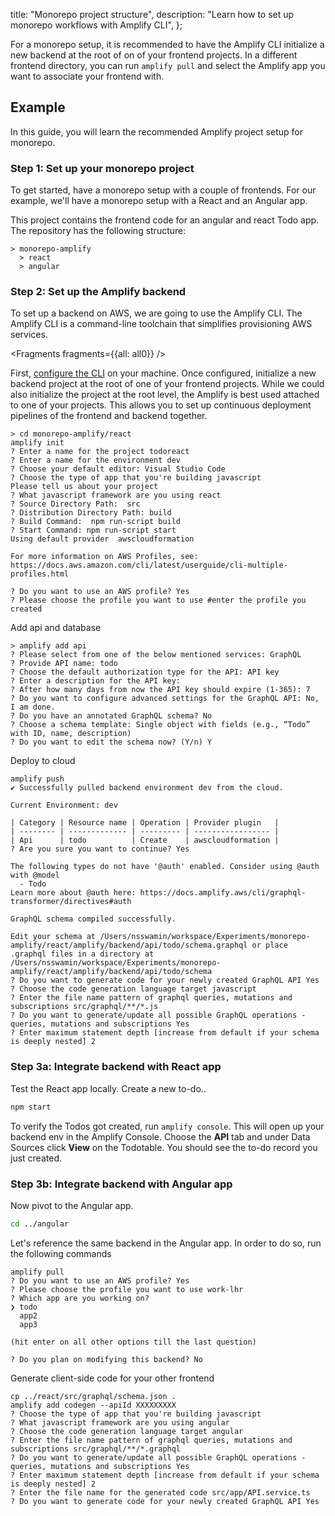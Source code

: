   title: "Monorepo project structure",
  description: "Learn how to set up monorepo workflows with Amplify CLI",
};

For a monorepo setup, it is recommended to have the Amplify CLI initialize a new backend at the root of on of your frontend projects. In a different frontend directory, you can run `amplify pull` and select the Amplify app you want to associate your frontend with.

## Example

In this guide, you will learn the recommended Amplify project setup for monorepo.

### Step 1: Set up your monorepo project

To get started, have a monorepo setup with a couple of frontends. For our example, we'll have a monorepo setup with a React and an Angular app.

This project contains the frontend code for an angular and react Todo app. The repository has the following structure:

```console
> monorepo-amplify
  > react
  > angular
```

### Step 2: Set up the Amplify backend

To set up a backend on AWS, we are going to use the Amplify CLI. The Amplify CLI is a command-line toolchain that simplifies provisioning AWS services.


<Fragments fragments={{all: all0}} />

First, [configure the CLI](/cli/start/install.md#configure-the-amplify-cli) on your machine. Once configured, initialize a new backend project at the root of one of your frontend projects. While we could also initialize the project at the root level, the Amplify is best used attached to one of your projects. This allows you to set up continuous deployment pipelines of the frontend and backend together.

```console
> cd monorepo-amplify/react
amplify init
? Enter a name for the project todoreact
? Enter a name for the environment dev
? Choose your default editor: Visual Studio Code
? Choose the type of app that you're building javascript
Please tell us about your project
? What javascript framework are you using react
? Source Directory Path:  src
? Distribution Directory Path: build
? Build Command:  npm run-script build
? Start Command: npm run-script start
Using default provider  awscloudformation

For more information on AWS Profiles, see:
https://docs.aws.amazon.com/cli/latest/userguide/cli-multiple-profiles.html

? Do you want to use an AWS profile? Yes
? Please choose the profile you want to use #enter the profile you created
```

Add api and database

```console
> amplify add api
? Please select from one of the below mentioned services: GraphQL
? Provide API name: todo
? Choose the default authorization type for the API: API key
? Enter a description for the API key: 
? After how many days from now the API key should expire (1-365): 7
? Do you want to configure advanced settings for the GraphQL API: No, I am done.
? Do you have an annotated GraphQL schema? No
? Choose a schema template: Single object with fields (e.g., “Todo” with ID, name, description)
? Do you want to edit the schema now? (Y/n) Y
```

Deploy to cloud

```console
amplify push
✔ Successfully pulled backend environment dev from the cloud.

Current Environment: dev

| Category | Resource name | Operation | Provider plugin   |
| -------- | ------------- | --------- | ----------------- |
| Api      | todo          | Create    | awscloudformation |
? Are you sure you want to continue? Yes

The following types do not have '@auth' enabled. Consider using @auth with @model
  - Todo
Learn more about @auth here: https://docs.amplify.aws/cli/graphql-transformer/directives#auth

GraphQL schema compiled successfully.

Edit your schema at /Users/nsswamin/workspace/Experiments/monorepo-amplify/react/amplify/backend/api/todo/schema.graphql or place .graphql files in a directory at /Users/nsswamin/workspace/Experiments/monorepo-amplify/react/amplify/backend/api/todo/schema
? Do you want to generate code for your newly created GraphQL API Yes
? Choose the code generation language target javascript
? Enter the file name pattern of graphql queries, mutations and subscriptions src/graphql/**/*.js
? Do you want to generate/update all possible GraphQL operations - queries, mutations and subscriptions Yes
? Enter maximum statement depth [increase from default if your schema is deeply nested] 2
```

### Step 3a: Integrate backend with React app

Test the React app locally. Create a new to-do..

```bash
npm start
```

To verify the Todos got created, run `amplify console`. This will open up your backend env in the Amplify Console. Choose the **API** tab and under Data Sources click **View** on the Todotable. You should see the to-do record you just created.

### Step 3b: Integrate backend with Angular app

Now pivot to the Angular app.

```bash
cd ../angular
```

Let's reference the same backend in the Angular app. In order to do so, run the following commands

```console
amplify pull
? Do you want to use an AWS profile? Yes
? Please choose the profile you want to use work-lhr
? Which app are you working on? 
❯ todo 
  app2
  app3

(hit enter on all other options till the last question)

? Do you plan on modifying this backend? No
```

Generate client-side code for your other frontend

```console
cp ../react/src/graphql/schema.json .
amplify add codegen --apiId XXXXXXXXX
? Choose the type of app that you're building javascript
? What javascript framework are you using angular
? Choose the code generation language target angular
? Enter the file name pattern of graphql queries, mutations and subscriptions src/graphql/**/*.graphql
? Do you want to generate/update all possible GraphQL operations - queries, mutations and subscriptions Yes
? Enter maximum statement depth [increase from default if your schema is deeply nested] 2
? Enter the file name for the generated code src/app/API.service.ts
? Do you want to generate code for your newly created GraphQL API Yes
```
